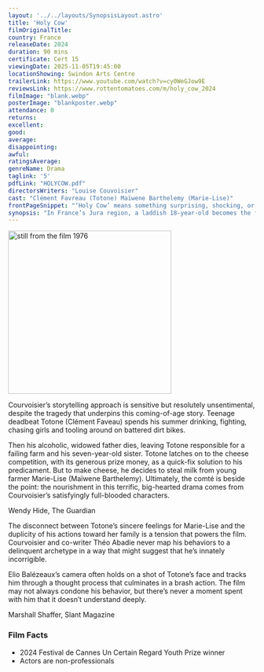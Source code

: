 ```yaml
---
layout: '../../layouts/SynopsisLayout.astro'
title: 'Holy Cow'
filmOriginalTitle:
country: France
releaseDate: 2024
duration: 90 mins
certificate: Cert 15
viewingDate: 2025-11-05T19:45:00
locationShowing: Swindon Arts Centre
trailerLink: https://www.youtube.com/watch?v=cy0WeGJow9E
reviewsLink: https://www.rottentomatoes.com/m/holy_cow_2024
filmImage: "blank.webp"
posterImage: "blankposter.webp" 
attendance: 0
returns: 
excellent: 
good: 
average: 
disappointing: 
awful: 
ratingsAverage: 
genreName: Drama
taglink: '5'
pdfLink: "HOLYCOW.pdf"
directorsWriters: "Louise Couvoisier"
cast: "Clément Favreau (Totone) Maïwene Barthelemy (Marie-Lise)"
frontPageSnippet: "‘Holy Cow’ means something surprising, shocking, or impressive."
synopsis: "In France’s Jura region, a laddish 18-year-old becomes the family breadwinner when his father suddenly dies. While working on a local dairy farm, he devises a plan to win a cheesemaking competition with a cash prize of €30,000, learning important romantic and culinary lessons in the process."  
---
```


<Image src={filmImage} alt="still from the film 1976" width="332" />

Courvoisier’s storytelling approach is sensitive but resolutely unsentimental, despite the tragedy that underpins this coming-of-age story. Teenage deadbeat Totone (Clément Faveau) spends his summer drinking, fighting, chasing girls and tooling around on battered dirt bikes. 

Then his alcoholic, widowed father dies, leaving Totone responsible for a failing farm and his seven-year-old sister. Totone latches on to the cheese competition, with its generous prize money, as a quick-fix solution to his predicament. But to make cheese, he decides to steal milk from young farmer Marie-Lise (Maïwene Barthelemy). Ultimately, the comté is beside the point: the nourishment in this terrific, big-hearted drama comes from Courvoisier’s satisfyingly full-blooded characters.

<div class="review__author review__author--review1">
Wendy Hide, The Guardian
</div>

The disconnect between Totone’s sincere feelings for Marie-Lise and the duplicity of his actions toward her family is a tension that powers the film. Courvoisier and co-writer Théo Abadie never map his behaviors to a delinquent archetype in a way that might suggest that he’s innately incorrigible. 

Elio Balézeaux’s camera often holds on a shot of Totone’s face and tracks him through a thought process that culminates in a brash action. The film may not always condone his behavior, but there’s never a moment spent with him that it doesn’t understand deeply.

<div class="review__author">
Marshall Shaffer, Slant Magazine
</div>

### Film Facts

- 2024 Festival de Cannes Un Certain Regard Youth Prize winner
- Actors are non-professionals 
